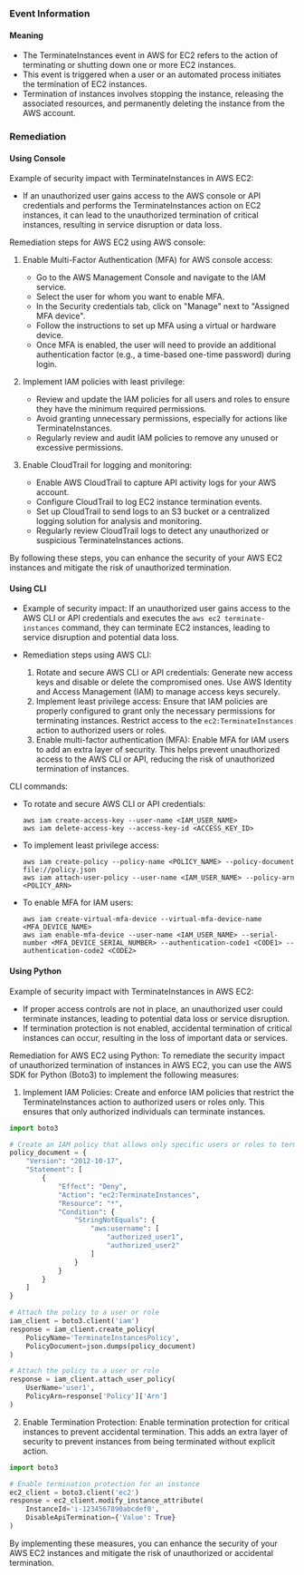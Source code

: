 
### Event Information

#### Meaning

- The TerminateInstances event in AWS for EC2 refers to the action of terminating or shutting down one or more EC2 instances.
- This event is triggered when a user or an automated process initiates the termination of EC2 instances.
- Termination of instances involves stopping the instance, releasing the associated resources, and permanently deleting the instance from the AWS account.

### Remediation

#### Using Console

Example of security impact with TerminateInstances in AWS EC2:
- If an unauthorized user gains access to the AWS console or API credentials and performs the TerminateInstances action on EC2 instances, it can lead to the unauthorized termination of critical instances, resulting in service disruption or data loss.

Remediation steps for AWS EC2 using AWS console:
1. Enable Multi-Factor Authentication (MFA) for AWS console access:
   - Go to the AWS Management Console and navigate to the IAM service.
   - Select the user for whom you want to enable MFA.
   - In the Security credentials tab, click on "Manage" next to "Assigned MFA device".
   - Follow the instructions to set up MFA using a virtual or hardware device.
   - Once MFA is enabled, the user will need to provide an additional authentication factor (e.g., a time-based one-time password) during login.

2. Implement IAM policies with least privilege:
   - Review and update the IAM policies for all users and roles to ensure they have the minimum required permissions.
   - Avoid granting unnecessary permissions, especially for actions like TerminateInstances.
   - Regularly review and audit IAM policies to remove any unused or excessive permissions.

3. Enable CloudTrail for logging and monitoring:
   - Enable AWS CloudTrail to capture API activity logs for your AWS account.
   - Configure CloudTrail to log EC2 instance termination events.
   - Set up CloudTrail to send logs to an S3 bucket or a centralized logging solution for analysis and monitoring.
   - Regularly review CloudTrail logs to detect any unauthorized or suspicious TerminateInstances actions.

By following these steps, you can enhance the security of your AWS EC2 instances and mitigate the risk of unauthorized termination.

#### Using CLI

- Example of security impact: If an unauthorized user gains access to the AWS CLI or API credentials and executes the `aws ec2 terminate-instances` command, they can terminate EC2 instances, leading to service disruption and potential data loss.

- Remediation steps using AWS CLI:
  1. Rotate and secure AWS CLI or API credentials: Generate new access keys and disable or delete the compromised ones. Use AWS Identity and Access Management (IAM) to manage access keys securely.
  2. Implement least privilege access: Ensure that IAM policies are properly configured to grant only the necessary permissions for terminating instances. Restrict access to the `ec2:TerminateInstances` action to authorized users or roles.
  3. Enable multi-factor authentication (MFA): Enable MFA for IAM users to add an extra layer of security. This helps prevent unauthorized access to the AWS CLI or API, reducing the risk of unauthorized termination of instances.

CLI commands:
- To rotate and secure AWS CLI or API credentials:
  ```
  aws iam create-access-key --user-name <IAM_USER_NAME>
  aws iam delete-access-key --access-key-id <ACCESS_KEY_ID>
  ```

- To implement least privilege access:
  ```
  aws iam create-policy --policy-name <POLICY_NAME> --policy-document file://policy.json
  aws iam attach-user-policy --user-name <IAM_USER_NAME> --policy-arn <POLICY_ARN>
  ```

- To enable MFA for IAM users:
  ```
  aws iam create-virtual-mfa-device --virtual-mfa-device-name <MFA_DEVICE_NAME>
  aws iam enable-mfa-device --user-name <IAM_USER_NAME> --serial-number <MFA_DEVICE_SERIAL_NUMBER> --authentication-code1 <CODE1> --authentication-code2 <CODE2>
  ```

#### Using Python

Example of security impact with TerminateInstances in AWS EC2:
- If proper access controls are not in place, an unauthorized user could terminate instances, leading to potential data loss or service disruption.
- If termination protection is not enabled, accidental termination of critical instances can occur, resulting in the loss of important data or services.

Remediation for AWS EC2 using Python:
To remediate the security impact of unauthorized termination of instances in AWS EC2, you can use the AWS SDK for Python (Boto3) to implement the following measures:

1. Implement IAM Policies: Create and enforce IAM policies that restrict the TerminateInstances action to authorized users or roles only. This ensures that only authorized individuals can terminate instances.

```python
import boto3

# Create an IAM policy that allows only specific users or roles to terminate instances
policy_document = {
    "Version": "2012-10-17",
    "Statement": [
        {
            "Effect": "Deny",
            "Action": "ec2:TerminateInstances",
            "Resource": "*",
            "Condition": {
                "StringNotEquals": {
                    "aws:username": [
                        "authorized_user1",
                        "authorized_user2"
                    ]
                }
            }
        }
    ]
}

# Attach the policy to a user or role
iam_client = boto3.client('iam')
response = iam_client.create_policy(
    PolicyName='TerminateInstancesPolicy',
    PolicyDocument=json.dumps(policy_document)
)

# Attach the policy to a user or role
response = iam_client.attach_user_policy(
    UserName='user1',
    PolicyArn=response['Policy']['Arn']
)
```

2. Enable Termination Protection: Enable termination protection for critical instances to prevent accidental termination. This adds an extra layer of security to prevent instances from being terminated without explicit action.

```python
import boto3

# Enable termination protection for an instance
ec2_client = boto3.client('ec2')
response = ec2_client.modify_instance_attribute(
    InstanceId='i-1234567890abcdef0',
    DisableApiTermination={'Value': True}
)
```

By implementing these measures, you can enhance the security of your AWS EC2 instances and mitigate the risk of unauthorized or accidental termination.

